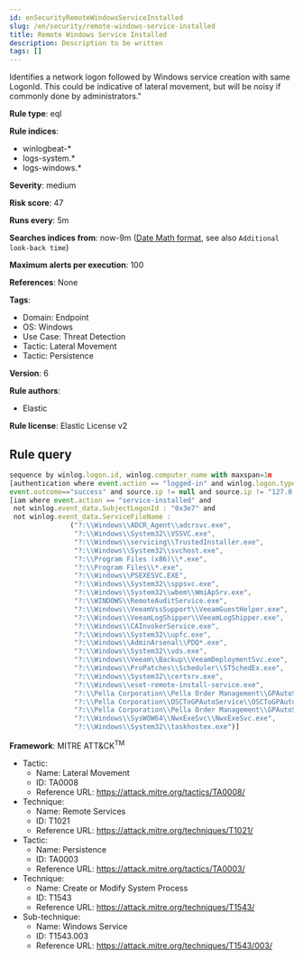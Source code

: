 ```yaml
---
id: enSecurityRemoteWindowsServiceInstalled
slug: /en/security/remote-windows-service-installed
title: Remote Windows Service Installed
description: Description to be written
tags: []
---
```


<div id="remote-windows-service-installed"></div>

Identifies a network logon followed by Windows service creation with same LogonId. This could be indicative of lateral movement, but will be noisy if commonly done by administrators."

**Rule type**: eql

**Rule indices**: 

* winlogbeat-*
* logs-system.*
* logs-windows.*

**Severity**: medium

**Risk score**: 47

**Runs every**: 5m

**Searches indices from**: now-9m ([Date Math format](((ref))/common-options.html#date-math), see also <DocLink id="enSecurityRulesUiCreate" section="set-the-rules-schedule">`Additional look-back time`</DocLink>)

**Maximum alerts per execution**: 100

**References**: None

**Tags**: 

* Domain: Endpoint
* OS: Windows
* Use Case: Threat Detection
* Tactic: Lateral Movement
* Tactic: Persistence

**Version**: 6

**Rule authors**: 

* Elastic

**Rule license**: Elastic License v2

## Rule query

```js
sequence by winlog.logon.id, winlog.computer_name with maxspan=1m
[authentication where event.action == "logged-in" and winlog.logon.type : "Network" and
event.outcome=="success" and source.ip != null and source.ip != "127.0.0.1" and source.ip != "::1"]
[iam where event.action == "service-installed" and
 not winlog.event_data.SubjectLogonId : "0x3e7" and
 not winlog.event_data.ServiceFileName :
               ("?:\\Windows\\ADCR_Agent\\adcrsvc.exe",
                "?:\\Windows\\System32\\VSSVC.exe",
                "?:\\Windows\\servicing\\TrustedInstaller.exe",
                "?:\\Windows\\System32\\svchost.exe",
                "?:\\Program Files (x86)\\*.exe",
                "?:\\Program Files\\*.exe",
                "?:\\Windows\\PSEXESVC.EXE",
                "?:\\Windows\\System32\\sppsvc.exe",
                "?:\\Windows\\System32\\wbem\\WmiApSrv.exe",
                "?:\\WINDOWS\\RemoteAuditService.exe",
                "?:\\Windows\\VeeamVssSupport\\VeeamGuestHelper.exe",
                "?:\\Windows\\VeeamLogShipper\\VeeamLogShipper.exe",
                "?:\\Windows\\CAInvokerService.exe",
                "?:\\Windows\\System32\\upfc.exe",
                "?:\\Windows\\AdminArsenal\\PDQ*.exe",
                "?:\\Windows\\System32\\vds.exe",
                "?:\\Windows\\Veeam\\Backup\\VeeamDeploymentSvc.exe",
                "?:\\Windows\\ProPatches\\Scheduler\\STSchedEx.exe",
                "?:\\Windows\\System32\\certsrv.exe",
                "?:\\Windows\\eset-remote-install-service.exe",
                "?:\\Pella Corporation\\Pella Order Management\\GPAutoSvc.exe",
                "?:\\Pella Corporation\\OSCToGPAutoService\\OSCToGPAutoSvc.exe",
                "?:\\Pella Corporation\\Pella Order Management\\GPAutoSvc.exe",
                "?:\\Windows\\SysWOW64\\NwxExeSvc\\NwxExeSvc.exe",
                "?:\\Windows\\System32\\taskhostex.exe")]

```

**Framework**: MITRE ATT&CK<sup>TM</sup>

* Tactic:
    * Name: Lateral Movement
    * ID: TA0008
    * Reference URL: https://attack.mitre.org/tactics/TA0008/
* Technique:
    * Name: Remote Services
    * ID: T1021
    * Reference URL: https://attack.mitre.org/techniques/T1021/
* Tactic:
    * Name: Persistence
    * ID: TA0003
    * Reference URL: https://attack.mitre.org/tactics/TA0003/
* Technique:
    * Name: Create or Modify System Process
    * ID: T1543
    * Reference URL: https://attack.mitre.org/techniques/T1543/
* Sub-technique:
    * Name: Windows Service
    * ID: T1543.003
    * Reference URL: https://attack.mitre.org/techniques/T1543/003/

